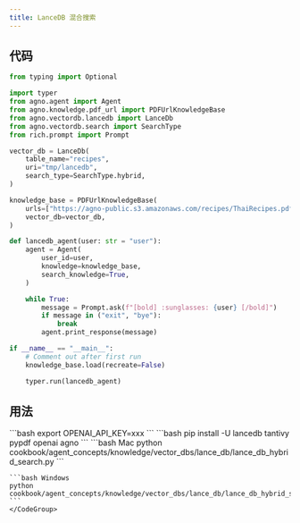 ```yaml
---
title: LanceDB 混合搜索
---
```


## 代码

```python cookbook/agent_concepts/knowledge/vector_dbs/lance_db/lance_db_hybrid_search.py
from typing import Optional

import typer
from agno.agent import Agent
from agno.knowledge.pdf_url import PDFUrlKnowledgeBase
from agno.vectordb.lancedb import LanceDb
from agno.vectordb.search import SearchType
from rich.prompt import Prompt

vector_db = LanceDb(
    table_name="recipes",
    uri="tmp/lancedb",
    search_type=SearchType.hybrid,
)

knowledge_base = PDFUrlKnowledgeBase(
    urls=["https://agno-public.s3.amazonaws.com/recipes/ThaiRecipes.pdf"],
    vector_db=vector_db,
)

def lancedb_agent(user: str = "user"):
    agent = Agent(
        user_id=user,
        knowledge=knowledge_base,
        search_knowledge=True,
    )

    while True:
        message = Prompt.ask(f"[bold] :sunglasses: {user} [/bold]")
        if message in ("exit", "bye"):
            break
        agent.print_response(message)

if __name__ == "__main__":
    # Comment out after first run
    knowledge_base.load(recreate=False)

    typer.run(lancedb_agent)
```

## 用法

<Steps>
  <Snippet file="create-venv-step.mdx" />

  <Step title="设置您的 API 密钥">
    ```bash
    export OPENAI_API_KEY=xxx
    ```
  </Step>

  <Step title="安装库">
    ```bash
    pip install -U lancedb tantivy pypdf openai agno
    ```
  </Step>

  <Step title="运行 Agent">
    <CodeGroup>
    ```bash Mac
    python cookbook/agent_concepts/knowledge/vector_dbs/lance_db/lance_db_hybrid_search.py
    ```

    ```bash Windows
    python cookbook/agent_concepts/knowledge/vector_dbs/lance_db/lance_db_hybrid_search.py
    ```
    </CodeGroup>
  </Step>
</Steps>